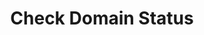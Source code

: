 ---
title: "Check Domain Status"
openapi: "GET /api/v2/domains/{domain}/status"
sidebarTitle: "Check Domain Status"
description: "This endpoint provides a command to check the actual status of a domain in your portfolio.

        By calling this endpoint, users can retrieve important information about a registered domain,
        including the registration date, registrant details, expiration time, extension that were used to register the domain,
        and more. if a domain name is available and can be registered at the registry."
---